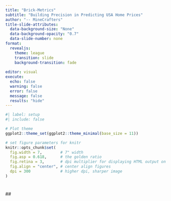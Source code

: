 ```yaml
---
title: "Brick-Metrics"
subtitle: "Building Precision in Predicting USA Home Prices"
author: "-- MineCrafters"
title-slide-attributes:
  data-background-size: "None"
  data-background-opacity: "0.7"
  data-slide-number: none
format:
  revealjs:
    theme: league
    transition: slide
    background-transition: fade
  
editor: visual
execute:
  echo: false
  warning: false
  error: false
  message: false
  results: "hide"
---
```


```r
#| label: setup
#| include: false

# Plot theme
ggplot2::theme_set(ggplot2::theme_minimal(base_size = 11))

# set figure parameters for knitr
knitr::opts_chunk$set(
  fig.width = 7,        # 7" width
  fig.asp = 0.618,      # the golden ratio
  fig.retina = 3,       # dpi multiplier for displaying HTML output on retina
  fig.align = "center", # center align figures
  dpi = 300             # higher dpi, sharper image
)
```

# <Question>

## <Title>

```r


```

```r


```

## <Title>

```r


```


## <Title>

```r

```

## <Title>

<Description>

## <Title>

```r

  
```

## Thank you !! {style="text-align: center"}
